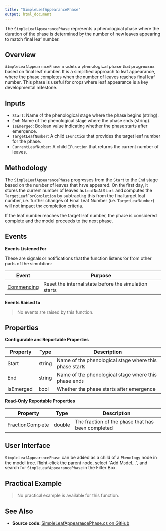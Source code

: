 ```yaml
---
title: "SimpleLeafAppearancePhase"
output: html_document
---
```


The `SimpleLeafAppearancePhase` represents a phenological phase where the duration of the phase is determined by the number of new leaves appearing to match final leaf number. 


## Overview

`SimpleLeafAppearancePhase` models a phenological phase that progresses based on final leaf number. It is a simplified approach to leaf appearance, where the phase completes when the number of leaves reaches final leaf number. This phase is useful for crops where leaf appearance is a key developmental milestone.

## Inputs

- `Start`: Name of the phenological stage where the phase begins (string).
- `End`: Name of the phenological stage where the phase ends (string).
- `IsEmerged`: Boolean value indicating whether the phase starts after emergence.
- `TargetLeafNumber`: A child `IFunction` that provides the target leaf number for the phase.
- `CurrentLeafNumber`: A child `IFunction` that returns the current number of leaves.

## Methodology

The `SimpleLeafAppearancePhase` progresses from the `Start` to the `End` stage based on the number of leaves that have appeared. On the first day, it stores the current number of leaves as `LeafNoAtStart` and computes the `TargetLeafForCompletion` by subtracting this from the final target leaf number, i.e. further changes of Final Leaf Number (i.e. `TargetLeafNumber`) will not impact the completion criteria.

If the leaf number reaches the target leaf number, the phase is considered complete and the model proceeds to the next phase. 


## Events 

**Events Listened For**

These are signals or notifications that the function listens for from other parts of the simulation:

| Event          | Purpose                                                                                  |
|----------------|------------------------------------------------------------------------------------------|
| [Commencing](/docs/Models/Events.html#Commencing)   | Reset the internal state before the simulation starts |

**Events Raised to**

> No events are raised by this function.

## Properties

**Configurable and Reportable Properties**

| Property             | Type    | Description                                                                 |
|----------------------|---------|-----------------------------------------------------------------------------|
| Start                | string  | Name of the phenological stage where this phase starts                      |
| End                  | string  | Name of the phenological stage where this phase ends                        |
| IsEmerged            | bool    | Whether the phase starts after emergence                                    |

**Read-Only Reportable Properties**

| Property             | Type    | Description                                                                 |
|----------------------|---------|-----------------------------------------------------------------------------|
| FractionComplete     | double  | The fraction of the phase that has been completed                          |

## User Interface

`SimpleLeafAppearancePhase` can be added as a child of a `Phenology` node in the model tree. Right-click the parent node, select "Add Model...", and search for `SimpleLeafAppearancePhase` in the Filter Box.

## Practical Example

> No practical example is available for this function.

## See Also

* **Source code:** [SimpleLeafAppearancePhase.cs on GitHub](http://github.com/APSIMInitiative/ApsimX/blob/master/Models/PMF/Phenology/Phases/SimpleLeafAppearancePhase.cs)
